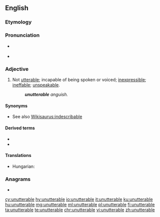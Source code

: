 ==English==

===Etymology===
{{prefix|un|utterable|lang=en}}

===Pronunciation===
* {{a|UK}} {{IPA|/ʌnˈʌt(ə)ɹəbl̩/|/ʌnˈʌt(ə)ɹəbəl/|lang=en}}
* {{a|US}} {{IPA|/ˌʌnˈʌtɚəbl̩/|/ˌʌnˈʌtɚəbəl/|[ˌʌnˈʌɾɚ.ɪ̈bl̩]|lang=en}}

===Adjective===
{{en-adj}}

# Not [[utterable]]; incapable of being spoken or voiced; [[inexpressible]]; [[ineffable]]; [[unspeakable]].
#: '''''unutterable''' anguish.''

====Synonyms====
* See also [[Wikisaurus:indescribable]]

====Derived terms====
* {{l|en|unutterableness}}
* {{l|en|unutterably}}

====Translations====
{{trans-top|inexpressible}}
* Hungarian: {{t+|hu|kimondhatatlan}}
{{trans-mid}}
{{trans-bottom}}

===Anagrams===
* {{l|en|enturbulate}}

[[cy:unutterable]]
[[hy:unutterable]]
[[io:unutterable]]
[[it:unutterable]]
[[ku:unutterable]]
[[hu:unutterable]]
[[mg:unutterable]]
[[ml:unutterable]]
[[pl:unutterable]]
[[fi:unutterable]]
[[ta:unutterable]]
[[te:unutterable]]
[[chr:unutterable]]
[[vi:unutterable]]
[[zh:unutterable]]